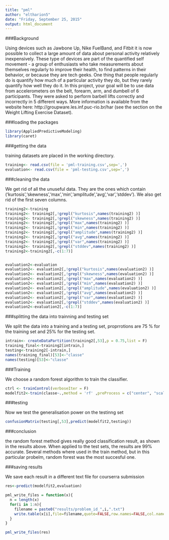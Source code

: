 ```yaml
---
title: "pml"
author: "eltharion5"
date: "Friday, September 25, 2015"
output: html_document
---
```


###Background


Using devices such as Jawbone Up, Nike FuelBand, and Fitbit it is now possible to collect a large amount of data about personal activity relatively inexpensively. These type of devices are part of the quantified self movement - a group of enthusiasts who take measurements about themselves regularly to improve their health, to find patterns in their behavior, or because they are tech geeks. One thing that people regularly do is quantify how much of a particular activity they do, but they rarely quantify how well they do it. In this project, your goal will be to use data from accelerometers on the belt, forearm, arm, and dumbell of 6 participants. They were asked to perform barbell lifts correctly and incorrectly in 5 different ways. More information is available from the website here: http://groupware.les.inf.puc-rio.br/har (see the section on the Weight Lifting Exercise Dataset). 

###loading the packages

```r
library(AppliedPredictiveModeling)
library(caret)
```


###getting the data

training datasets are placed in the working directory.

```r
training<- read.csv(file = 'pml-training.csv',sep=',')
evaluation<- read.csv(file = 'pml-testing.csv',sep=',')
```


###cleaning the data

We get rid of all the unuseful data. They are the ones which contain ('kurtosis','skewness','max','min','amplitude','avg','var','stddev'). We also get rid of the first seven columns.


```r
training2<-training
training2<- training2[,!grepl("kurtosis",names(training2) )]
training2<- training2[,!grepl("skewness",names(training2) )]
training2<- training2[,!grepl("max",names(training2) )]
training2<- training2[,!grepl("min",names(training2) )]
training2<- training2[,!grepl("amplitude",names(training2) )]
training2<- training2[,!grepl("avg",names(training2) )]
training2<- training2[,!grepl("var",names(training2) )]
training2<- training2[,!grepl("stddev",names(training2) )]
training2<-training2[,-c(1:7)]


evaluation2<-evaluation
evaluation2<- evaluation2[,!grepl("kurtosis",names(evaluation2) )]
evaluation2<- evaluation2[,!grepl("skewness",names(evaluation2) )]
evaluation2<- evaluation2[,!grepl("max",names(evaluation2) )]
evaluation2<- evaluation2[,!grepl("min",names(evaluation2) )]
evaluation2<- evaluation2[,!grepl("amplitude",names(evaluation2) )]
evaluation2<- evaluation2[,!grepl("avg",names(evaluation2) )]
evaluation2<- evaluation2[,!grepl("var",names(evaluation2) )]
evaluation2<- evaluation2[,!grepl("stddev",names(evaluation2) )]
evaluation2<-evaluation2[,-c(1:7)]

```


###splitting the data into trainning and testing set

We split the data into a training and a testing set, proprrotions are 75 % for the training set and 25% for the testing set.


```r
intrain<- createDataPartition(training2[,53],p = 0.75,list = F)
training_final<-training2[intrain,]
testing<-training2[-intrain,]
names(training_final)[53]<-"classe"
names(testing)[53]<-"classe"

```


###Training

We choose a random forest algorithm to train the classifier.

```r

ctrl <- trainControl(verboseIter = F)
modelfit2<-train(classe~.,method = 'rf' ,preProcess = c("center", "scale"),data = training_final,tuneGrid=data.frame(mtry=5),trControl = ctrl)
```


###testing

Now we test the generalisation power on the testinng set

```r
confusionMatrix(testing[,53],predict(modelfit2,testing))
```


###conclusion

the random forest method gives really good classification result, as shown in the results above. When applied to the test sets, the results are 99% accurate. 
Several methods where used in the train method, but in this particular probelm, random forest was the most succesful one.


###saving results

We save each result in a different text file for courserra submission

```r
res<-predict(modelfit2,evaluation)

pml_write_files = function(x){
  n = length(x)
  for(i in 1:n){
    filename = paste0("results/problem_id_",i,".txt")
    write.table(x[i],file=filename,quote=FALSE,row.names=FALSE,col.names=FALSE)
  }
}

pml_write_files(res)
```

